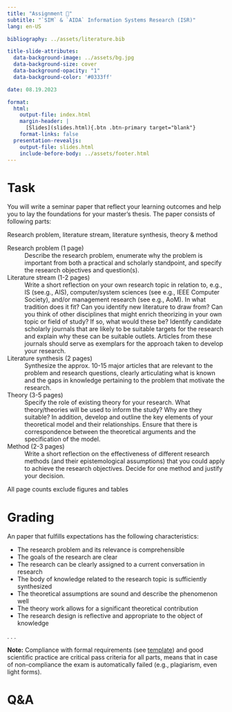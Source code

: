 ```yaml
---
title: "Assignment 📑"  
subtitle: "`SIM` & `AIDA` Information Systems Research (ISR)"
lang: en-US

bibliography: ../assets/literature.bib

title-slide-attributes:
  data-background-image: ../assets/bg.jpg
  data-background-size: cover
  data-background-opacity: "1"
  data-background-color: '#0333ff'

date: 08.19.2023

format: 
  html:
    output-file: index.html
    margin-header: | 
      [Slides](slides.html){.btn .btn-primary target="blank"}
    format-links: false   
  presentation-revealjs:
    output-file: slides.html 
    include-before-body: ../assets/footer.html  
---
```



# Task

You will write a seminar paper that reflect your learning outcomes and help you to lay the foundations for your master's thesis. The paper consists  of following parts:

:::html-hidden
:::large
[Research problem, ]{.fragment .fade-in-then-semi-out}
[literature stream, ]{.fragment .fade-in-then-semi-out}
[literature synthesis, ]{.fragment .fade-in-then-semi-out}
[theory]{.fragment .fade-in-then-semi-out}
[& method]{.fragment .fade-in-then-semi-out}
:::
:::

:::notes

Research problem (1 page)
: Describe the research problem, enumerate why the problem is important from both a practical and scholarly standpoint, and specify the research objectives and question(s).

Literature stream (1-2 pages)
: Write a short reflection on your own research topic in relation to, e.g., IS (see.g., AIS), computer/system sciences (see e.g., IEEE Computer Society), and/or management research (see e.g., AoM). In what tradition does it fit? Can you identify new literature to draw from? Can you think of other disciplines that might enrich theorizing in your own topic or field of study? If so, what would these be?
Identify candidate scholarly journals that are likely to be suitable targets for the research and explain why these can be suitable outlets. Articles from these journals should serve as exemplars for the approach taken to develop your research.

Literature synthesis (2 pages)
: Synthesize the approx. 10-15 major articles that are relevant to the problem and research questions, clearly articulating what is known and the gaps in knowledge pertaining to the problem that motivate the research.

Theory (3-5 pages)
: Specify the role of existing theory for your research. What theory/theories will be used to inform the study? Why are they suitable? In addition, develop and outline the key elements of your theoretical model and their relationships. Ensure that there is correspondence between the theoretical arguments and the specification of the model.

Method (2-3 pages)
: Write a short reflection on the effectiveness of different research methods (and their epistemological assumptions) that you could apply to achieve the research objectives. Decide for one method and justify your decision.

All page counts exclude figures and tables
:::

# Grading

An paper that fulfills expectations has the following characteristics:

::: incremental
- The research problem and its relevance is comprehensible
- The goals of the research are clear
- The research can be clearly assigned to a current conversation in research
- The body of knowledge related to the research topic is sufficiently synthesized
- The theoretical assumptions are sound and describe the phenomenon well
- The theory work allows for a significant theoretical contribution
- The research design is reflective and appropriate to the object of knowledge
:::

. . .

__Note:__ Compliance with formal requirements (see [template](assets/ISR_seminar-paper_template.docx)) and good scientific practice are critical pass criteria for all parts, means that in case of non-compliance the exam is automatically failed (e.g., plagiarism, even light forms).


# Q&A {.html-hidden .unlisted .vertical-center  background-color="#0333ff" background-image="../assets/bg.jpg"}